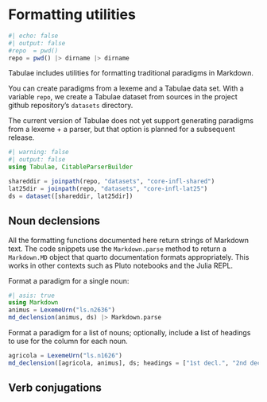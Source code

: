 # Formatting utilities

```julia
#| echo: false
#| output: false
#repo  = pwd()
repo = pwd() |> dirname |> dirname
```


Tabulae includes utilities for formatting traditional paradigms in Markdown.

You can create paradigms from a lexeme and a Tabulae data set. With a variable `repo`, we create a Tabulae dataset from sources in the project github repository's `datasets` directory.


::: {.callout-note}
The current version of Tabulae does not yet support generating paradigms from a lexeme + a parser, but that option is planned for a subsequent release.
:::


```julia
#| warning: false
#| output: false
using Tabulae, CitableParserBuilder

shareddir = joinpath(repo, "datasets", "core-infl-shared") 
lat25dir = joinpath(repo, "datasets", "core-infl-lat25") 
ds = dataset([shareddir, lat25dir])
```




## Noun declensions

::: {.callout-tip title="Displaying Markdown"}
All the formatting functions documented here return strings of Markdown text. The code snippets use the `Markdown.parse` method to return a `Markdown.MD` object that quarto documentation formats appropriately. This works in other contexts such as Pluto notebooks and the Julia REPL.
:::

Format a paradigm for a single noun:


```julia
#| asis: true
using Markdown
animus = LexemeUrn("ls.n2636")
md_declension(animus, ds) |> Markdown.parse
```

Format a paradigm for a  list of nouns; optionally, include a list of headings to use for the column for each noun.


```julia
agricola = LexemeUrn("ls.n1626")
md_declension([agricola, animus], ds; headings = ["1st decl.", "2nd decl."]) |> Markdown.parse
```


## Verb conjugations
